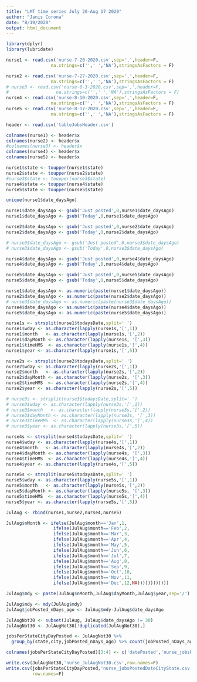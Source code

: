 ---
title: "LMT time series July 20-Aug 17 2020"
author: "Janis Corona"
date: "8/19/2020"
output: html_document
---



```{r}
library(dplyr)
library(lubridate)
```


```{r}
nurse1 <- read.csv('nurse-7-20-2020.csv',sep=',',header=F,
                 na.strings=c('',' ','NA'),stringsAsFactors = F)

nurse2 <- read.csv('nurse-7-27-2020.csv',sep=',',header=F,
                 na.strings=c('',' ','NA'),stringsAsFactors = F)
# nurse3 <- read.csv('nurse-8-3-2020.csv',sep=',',header=F,
#                  na.strings=c('',' ','NA'),stringsAsFactors = F)
nurse4 <- read.csv('nurse-8-10-2020.csv',sep=',',header=F,
                 na.strings=c('',' ','NA'),stringsAsFactors = F)
nurse5 <- read.csv('nurse-8-17-2020.csv',sep=',',header=F,
                 na.strings=c('',' ','NA'),stringsAsFactors = F)

header <- read.csv('tableJobsHeader.csv')
```


```{r}
colnames(nurse1) <- header$x
colnames(nurse2) <- header$x
#colnames(nurse3) <- header$x
colnames(nurse4) <- header$x
colnames(nurse5) <- header$x

nurse1$state <- toupper(nurse1$state)
nurse2$state <- toupper(nurse2$state)
#nurse3$state <- toupper(nurse3$state)
nurse4$state <- toupper(nurse4$state)
nurse5$state <- toupper(nurse5$state)

```


```{r}
unique(nurse1$date_daysAgo)
```


```{r}
nurse1$date_daysAgo <- gsub('Just posted',0,nurse1$date_daysAgo)
nurse1$date_daysAgo <- gsub('Today',0,nurse1$date_daysAgo)

nurse2$date_daysAgo <- gsub('Just posted',0,nurse2$date_daysAgo)
nurse2$date_daysAgo <- gsub('Today',0,nurse2$date_daysAgo)

# nurse3$date_daysAgo <- gsub('Just posted',0,nurse3$date_daysAgo)
# nurse3$date_daysAgo <- gsub('Today',0,nurse3$date_daysAgo)

nurse4$date_daysAgo <- gsub('Just posted',0,nurse4$date_daysAgo)
nurse4$date_daysAgo <- gsub('Today',0,nurse4$date_daysAgo)

nurse5$date_daysAgo <- gsub('Just posted',0,nurse5$date_daysAgo)
nurse5$date_daysAgo <- gsub('Today',0,nurse5$date_daysAgo)


```


```{r}
nurse1$date_daysAgo <- as.numeric(paste(nurse1$date_daysAgo))
nurse2$date_daysAgo <- as.numeric(paste(nurse2$date_daysAgo))
# nurse3$date_daysAgo <- as.numeric(paste(nurse3$date_daysAgo))
nurse4$date_daysAgo <- as.numeric(paste(nurse4$date_daysAgo))
nurse5$date_daysAgo <- as.numeric(paste(nurse5$date_daysAgo))

```


```{r}
nurse1s <- strsplit(nurse1$todaysDate,split=' ')
nurse1$wday <- as.character(lapply(nurse1s,'[',1))
nurse1$month   <- as.character(lapply(nurse1s,'[',2))
nurse1$dayMonth <- as.character(lapply(nurse1s, '[',3))
nurse1$timeHMS  <- as.character(lapply(nurse1s,'[',4))
nurse1$year <- as.character(lapply(nurse1s,'[',5))

nurse2s <- strsplit(nurse2$todaysDate,split=' ')
nurse2$wday <- as.character(lapply(nurse2s,'[',1))
nurse2$month   <- as.character(lapply(nurse2s,'[',2))
nurse2$dayMonth <- as.character(lapply(nurse2s, '[',3))
nurse2$timeHMS  <- as.character(lapply(nurse2s,'[',4))
nurse2$year <- as.character(lapply(nurse2s,'[',5))

# nurse3s <- strsplit(nurse3$todaysDate,split=' ')
# nurse3$wday <- as.character(lapply(nurse3s,'[',1))
# nurse3$month   <- as.character(lapply(nurse3s,'[',2))
# nurse3$dayMonth <- as.character(lapply(nurse3s, '[',3))
# nurse3$timeHMS  <- as.character(lapply(nurse3s,'[',4))
# nurse3$year <- as.character(lapply(nurse3s,'[',5))

nurse4s <- strsplit(nurse4$todaysDate,split=' ')
nurse4$wday <- as.character(lapply(nurse4s,'[',1))
nurse4$month   <- as.character(lapply(nurse4s,'[',2))
nurse4$dayMonth <- as.character(lapply(nurse4s, '[',3))
nurse4$timeHMS  <- as.character(lapply(nurse4s,'[',4))
nurse4$year <- as.character(lapply(nurse4s,'[',5))

nurse5s <- strsplit(nurse5$todaysDate,split=' ')
nurse5$wday <- as.character(lapply(nurse5s,'[',1))
nurse5$month   <- as.character(lapply(nurse5s,'[',2))
nurse5$dayMonth <- as.character(lapply(nurse5s, '[',3))
nurse5$timeHMS  <- as.character(lapply(nurse5s,'[',4))
nurse5$year <- as.character(lapply(nurse5s,'[',5))

```


```{r}
JulAug <- rbind(nurse1,nurse2,nurse4,nurse5)

```


```{r}
JulAug$nMonth <- ifelse(JulAug$month=='Jan',1,
                  ifelse(JulAug$month=='Feb',2,
                  ifelse(JulAug$month=='Mar',3,
                  ifelse(JulAug$month=='Apr',4,
                  ifelse(JulAug$month=='May',5,
                  ifelse(JulAug$month=='Jun',6,
                  ifelse(JulAug$month=='Jul',7,
                  ifelse(JulAug$month=='Aug',8,
                  ifelse(JulAug$month=='Sep',9,
                  ifelse(JulAug$month=='Oct',10,
                  ifelse(JulAug$month=='Nov',11,
                  ifelse(JulAug$month=='Dec',12,NA))))))))))))
```


```{r}
JulAug$mdy <- paste(JulAug$nMonth,JulAug$dayMonth,JulAug$year,sep='/')
```


```{r}
JulAug$mdy <- mdy(JulAug$mdy)
JulAug$jobPosted_nDays_ago <- JulAug$mdy-JulAug$date_daysAgo
```


```{r}
JulAugNot30 <- subset(JulAug, JulAug$date_daysAgo != 30)
JulAugNot30 <- JulAugNot30[!duplicated(JulAugNot30),]
```


```{r}
jobsPerStateCityDayPosted <- JulAugNot30 %>% 
  group_by(state,city,jobPosted_nDays_ago) %>% count(jobPosted_nDays_ago)

```


```{r}
colnames(jobsPerStateCityDayPosted)[3:4] <- c('datePosted','nurse_jobsPosted')
```


```{r}
write.csv(JulAugNot30,'nurse_JulAugNot30.csv',row.names=F)
write.csv(jobsPerStateCityDayPosted,'nurse_jobsPostedDateCityState.csv',
          row.names=F)
```


```{r}

```


```{r}

```


```{r}

```


```{r}

```


```{r}

```


```{r}

```

